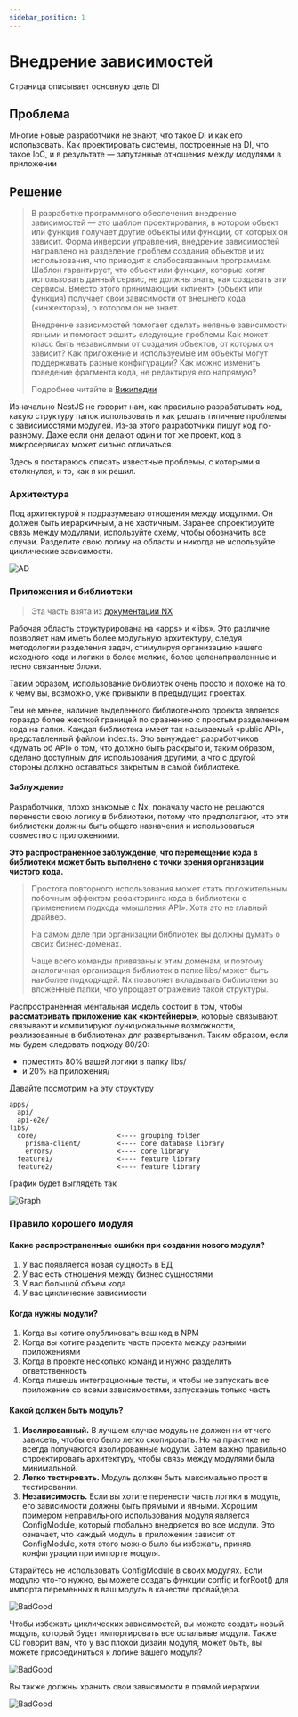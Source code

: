 ```yaml
---
sidebar_position: 1
---
```


# Внедрение зависимостей

Страница описывает основную цель DI

## Проблема

Многие новые разработчики не знают, что такое DI и как его использовать. Как проектировать системы, построенные на DI, что такое IoC, и в результате — запутанные отношения между модулями в приложении

## Решение

> В разработке программного обеспечения внедрение зависимостей — это шаблон проектирования, в котором объект или функция получает другие объекты или функции, от которых он зависит. Форма инверсии управления, внедрение зависимостей направлено на разделение проблем создания объектов и их использования, что приводит к слабосвязанным программам. Шаблон гарантирует, что объект или функция, которые хотят использовать данный сервис, не должны знать, как создавать эти сервисы. Вместо этого принимающий «клиент» (объект или функция) получает свои зависимости от внешнего кода («инжектора»), о котором он не знает.
>
> Внедрение зависимостей помогает сделать неявные зависимости явными и помогает решить следующие проблемы
> Как может класс быть независимым от создания объектов, от которых он зависит?
> Как приложение и используемые им объекты могут поддерживать разные конфигурации?
> Как можно изменить поведение фрагмента кода, не редактируя его напрямую?
>
>Подробнее читайте в [Википедии](https://en.wikipedia.org/wiki/Dependency_injection)

Изначально NestJS не говорит нам, как правильно разрабатывать код, какую структуру папок использовать и как решать типичные проблемы с зависимостями модулей. Из-за этого разработчики пишут код по-разному. Даже если они делают один и тот же проект, код в микросервисах может сильно отличаться.

Здесь я постараюсь описать известные проблемы, с которыми я столкнулся, и то, как я их решил.

### Архитектура

Под архитектурой я подразумеваю отношения между модулями. Он должен быть иерархичным, а не хаотичным. Заранее спроектируйте связь между модулями, используйте схему, чтобы обозначить все случаи. Разделите свою логику на области и никогда не используйте циклические зависимости.

![AD](./img/di-architectual-design.png)

### Приложения и библиотеки

> Эта часть взята из [документации NX](https://nx.dev/more-concepts/applications-and-libraries)

Рабочая область структурирована на «apps» и «libs». Это различие позволяет нам иметь более модульную архитектуру, следуя методологии разделения задач, стимулируя организацию нашего исходного кода и логики в более мелкие, более целенаправленные и тесно связанные блоки.

Таким образом, использование библиотек очень просто и похоже на то, к чему вы, возможно, уже привыкли в предыдущих проектах.

Тем не менее, наличие выделенного библиотечного проекта является гораздо более жесткой границей по сравнению с простым разделением кода на папки. Каждая библиотека имеет так называемый «public API», представленный файлом index.ts. Это вынуждает разработчиков «думать об API» о том, что должно быть раскрыто и, таким образом, сделано доступным для использования другими, а что с другой стороны должно оставаться закрытым в самой библиотеке.

#### Заблуждение

Разработчики, плохо знакомые с Nx, поначалу часто не решаются перенести свою логику в библиотеки, потому что предполагают, что эти библиотеки должны быть общего назначения и использоваться совместно с приложениями.

**Это распространенное заблуждение, что перемещение кода в библиотеки может быть выполнено с точки зрения организации чистого кода.**

> Простота повторного использования может стать положительным побочным эффектом рефакторинга кода в библиотеки с применением подхода «мышления API». Хотя это не главный драйвер.
>
> На самом деле при организации библиотек вы должны думать о своих бизнес-доменах.
>
> Чаще всего команды привязаны к этим доменам, и поэтому аналогичная организация библиотек в папке libs/ может быть наиболее подходящей. Nx позволяет вкладывать библиотеки во вложенные папки, что упрощает отражение такой структуры.

Распространенная ментальная модель состоит в том, чтобы **рассматривать приложение как «контейнеры»**, которые связывают, связывают и компилируют функциональные возможности, реализованные в библиотеках для развертывания. Таким образом, если мы будем следовать подходу 80/20:

- поместить 80% вашей логики в папку libs/
- и 20% на приложения/

Давайте посмотрим на эту структуру

```
apps/
  api/
  api-e2e/
libs/
  core/                    <---- grouping folder
    prisma-client/         <---- core database library
    errors/                <---- core library
  feature1/                <---- feature library
  feature2/                <---- feature library
```

График будет выглядеть так

![Graph](./img/di-graph.png)

### Правило хорошего модуля

#### Какие распространенные ошибки при создании нового модуля?

1. У вас появляется новая сущность в БД
1. У вас есть отношения между бизнес сущностями
1. У вас большой объем кода
1. У вас циклические зависимости

#### Когда нужны модули?

1. Когда вы хотите опубликовать ваш код в NPM
1. Когда вы хотите разделить часть проекта между разными приложениями
1. Когда в проекте несколько команд и нужно разделить ответственность
1. Когда пишешь интеграционные тесты, и чтобы не запускать все приложение со всеми зависимостями, запускаешь только часть

#### Какой должен быть модуль?

1. **Изолированный.** В лучшем случае модуль не должен ни от чего зависеть, чтобы его было легко скопировать. Но на практике не всегда получаются изолированные модули. Затем важно правильно спроектировать архитектуру, чтобы связь между модулями была минимальной.
1. **Легко тестировать.** Модуль должен быть максимально прост в тестировании.
1. **Независимость.** Если вы хотите перенести часть логики в модуль, его зависимости должны быть прямыми и явными. Хорошим примером неправильного использования модуля является ConfigModule, который глобально внедряется во все модули. Это означает, что каждый модуль в приложении зависит от ConfigModule, хотя этого можно было бы избежать, приняв конфигурации при импорте модуля.

Старайтесь не использовать ConfigModule в своих модулях. Если модулю что-то нужно, вы можете создать функции config и forRoot() для импорта переменных в ваш модуль в качестве провайдера.

![BadGood](./img/di-bad-good-1.png)

Чтобы избежать циклических зависимостей, вы можете создать новый модуль, который будет импортировать все остальные модули. Также CD говорит вам, что у вас плохой дизайн модуля, может быть, вы можете присоединиться к логике вашего модуля?

![BadGood](./img/di-bad-good-2.png)

Вы также должны хранить свои зависимости в прямой иерархии.

![BadGood](./img/di-bad-good-3.png)

